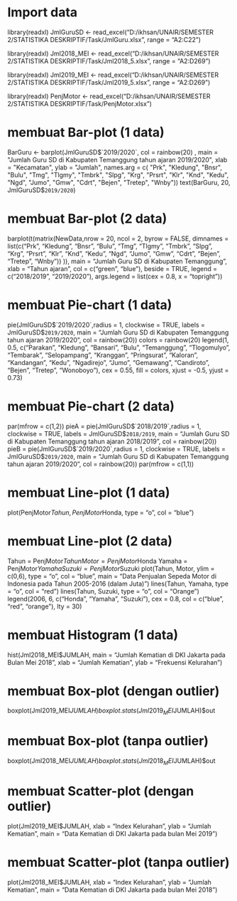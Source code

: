 # Import data
library(readxl)
JmlGuruSD <- read_excel("D:/ikhsan/UNAIR/SEMESTER 2/STATISTIKA DESKRIPTIF/Task/JmlGuru.xlsx", range = "A2:C22")

library(readxl)
Jml2018_MEI <- read_excel("D:/ikhsan/UNAIR/SEMESTER 2/STATISTIKA DESKRIPTIF/Task/Jml2018_5.xlsx", range = "A2:D269")

library(readxl)
Jml2019_MEI <- read_excel("D:/ikhsan/UNAIR/SEMESTER 2/STATISTIKA DESKRIPTIF/Task/Jml2019_5.xlsx", range = "A2:D269")

library(readxl)
PenjMotor <- read_excel("D:/ikhsan/UNAIR/SEMESTER 2/STATISTIKA DESKRIPTIF/Task/PenjMotor.xlsx")

# membuat Bar-plot (1 data)
BarGuru <- barplot(JmlGuruSD$`2019/2020`, col = rainbow(20) , main = "Jumlah Guru SD di Kabupaten Temanggung tahun ajaran 2019/2020", xlab = "Kecamatan", ylab = "Jumlah", names.arg = c( "Prk", "Kledung", "Bnsr", "Bulu", "Tmg", "Tlgmy", "Tmbrk", "Slpg", "Krg", "Prsrt", "Klr", "Knd", "Kedu", "Ngd", "Jumo", "Gmw", "Cdrt", "Bejen", "Tretep", "Wnby"))
text(BarGuru, 20, JmlGuruSD$`2019/2020`)

# membuat Bar-plot (2 data)
barplot(t(matrix(NewData,nrow = 20, ncol = 2, byrow = FALSE, dimnames = list(c("Prk", "Kledung", "Bnsr", "Bulu", "Tmg", "Tlgmy", "Tmbrk", "Slpg", "Krg", "Prsrt", "Klr", "Knd", "Kedu", "Ngd", "Jumo", "Gmw", "Cdrt", "Bejen", "Tretep", "Wnby")) )), main = "Jumlah Guru SD di Kabupaten Temanggung", xlab = "Tahun ajaran", col = c("green", "blue"), beside = TRUE, legend = c("2018/2019", "2019/2020"), args.legend = list(cex = 0.8, x = "topright"))

# membuat Pie-chart (1 data)
pie(JmlGuruSD$`2019/2020`,radius = 1, clockwise = TRUE, labels = JmlGuruSD$`2019/2020`, main = "Jumlah Guru SD di Kabupaten Temanggung tahun ajaran 2019/2020", col = rainbow(20))
colors = rainbow(20)
legend(1, 0.5, c("Parakan", "Kledung", "Bansari", "Bulu", "Temanggung", "Tlogomulyo", "Tembarak", "Selopampang", "Kranggan", "Pringsurat", "Kaloran", "Kandangan", "Kedu", "Ngadirejo", "Jumo", "Gemawang", "Candiroto", "Bejen", "Tretep", "Wonoboyo"), cex = 0.55, fill = colors, xjust = -0.5, yjust = 0.73)

# membuat Pie-chart (2 data)
par(mfrow = c(1,2))
pieA = pie(JmlGuruSD$`2018/2019`,radius = 1, clockwise = TRUE, labels = JmlGuruSD$`2018/2019`, main = "Jumlah Guru SD di Kabupaten Temanggung tahun ajaran 2018/2019", col = rainbow(20))
pieB = pie(JmlGuruSD$`2019/2020`,radius = 1, clockwise = TRUE, labels = JmlGuruSD$`2019/2020`, main = "Jumlah Guru SD di Kabupaten Temanggung tahun ajaran 2019/2020", col = rainbow(20))
par(mfrow = c(1,1))

# membuat Line-plot (1 data)
plot(PenjMotor$Tahun, PenjMotor$Honda, type = "o", col = "blue")

# membuat Line-plot (2 data)
Tahun = PenjMotor$Tahun
Motor = PenjMotor$Honda
Yamaha = PenjMotor$Yamaha
Suzuki = PenjMotor$Suzuki
plot(Tahun, Motor, ylim = c(0,6), type = "o", col = "blue", main = "Data Penjualan Sepeda Motor di Indonesia pada Tahun 2005-2016 (dalam Juta)")
lines(Tahun, Yamaha, type = "o", col = "red")
lines(Tahun, Suzuki, type = "o", col = "Orange")
legend(2006, 6, c("Honda", "Yamaha", "Suzuki"), cex = 0.8, col = c("blue", "red", "orange"), lty = 30)

# membuat Histogram (1 data)
hist(Jml2018_MEI$JUMLAH, main = "Jumlah Kematian di DKI Jakarta pada Bulan Mei 2018", xlab = "Jumlah Kematian", ylab = "Frekuensi Kelurahan")

# membuat Box-plot (dengan outlier)
boxplot(Jml2019_MEI$JUMLAH)
boxplot.stats(Jml2019_MEI$JUMLAH)$out

# membuat Box-plot (tanpa outlier)
boxplot(Jml2018_MEI$JUMLAH)
boxplot.stats(Jml2018_MEI$JUMLAH)$out

# membuat Scatter-plot (dengan outlier)
plot(Jml2019_MEI$JUMLAH, xlab = "Index Kelurahan", ylab = "Jumlah Kematian", main = "Data Kematian di DKI Jakarta pada bulan Mei 2019")

# membuat Scatter-plot (tanpa outlier)
plot(Jml2018_MEI$JUMLAH, xlab = "Index Kelurahan", ylab = "Jumlah Kematian", main = "Data Kematian di DKI Jakarta pada bulan Mei 2018")